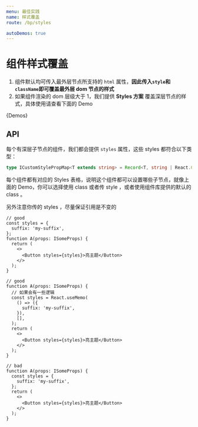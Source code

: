 ```yaml
---
menu: 最佳实践
name: 样式覆盖
route: /bp/styles

autoDemos: true
---
```


# 组件样式覆盖

1. 组件默认均可传入最外层节点所支持的 `html` 属性，**因此传入`style`和`className`即可覆盖最外层 dom 节点的样式**
2. 如果组件渲染的 dom 层级大于 1，我们提供 **Styles 方案** 覆盖深层节点的样式，具体使用请查看下面的 Demo

{Demos}

## API

每个有深层子节点的组件，我们都会提供 `styles` 属性，这些 styles 都符合以下类型：

```ts
type ICustomStylePropMap<T extends string> = Record<T, string | React.CSSProperties>;
```

每个组件都有对应的 Styles 表格，说明这个组件都可以设置哪些子节点，就像上面的 Demo，你可以选择使用 class 或者传 style ，或者使用组件库提供的默认的 class 。

另外注意你传的 styles ，尽量保证引用是不变的

```tsx
// good
const styles = {
  suffix: 'my-suffix',
};
function A(props: ISomeProps) {
  return (
    <>
      <Button styles={styles}>亮主题</Button>
    </>
  );
}

// good
function A(props: ISomeProps) {
  // 如果会有一些逻辑
  const styles = React.useMemo(
    () => ({
      suffix: 'my-suffix',
    }),
    [],
  );
  return (
    <>
      <Button styles={styles}>亮主题</Button>
    </>
  );
}

// bad
function A(props: ISomeProps) {
  const styles = {
    suffix: 'my-suffix',
  };
  return (
    <>
      <Button styles={styles}>亮主题</Button>
    </>
  );
}
```
